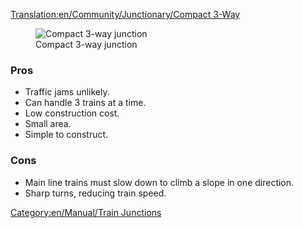 [[Translation:en/Community/Junctionary/Compact 3-Way]]
{{en/Community/Junctionary/Navigation}}

[[File:en/Image/Compact 3 way.png|frame|none|Compact 3-way junction]]

===Pros===
*Traffic jams unlikely.
*Can handle 3 trains at a time.
*Low construction cost.
*Small area.
*Simple to construct.

===Cons===
*Main line trains must slow down to climb a slope in one direction.
*Sharp turns, reducing train speed.

[[Category:en/Manual/Train Junctions]]